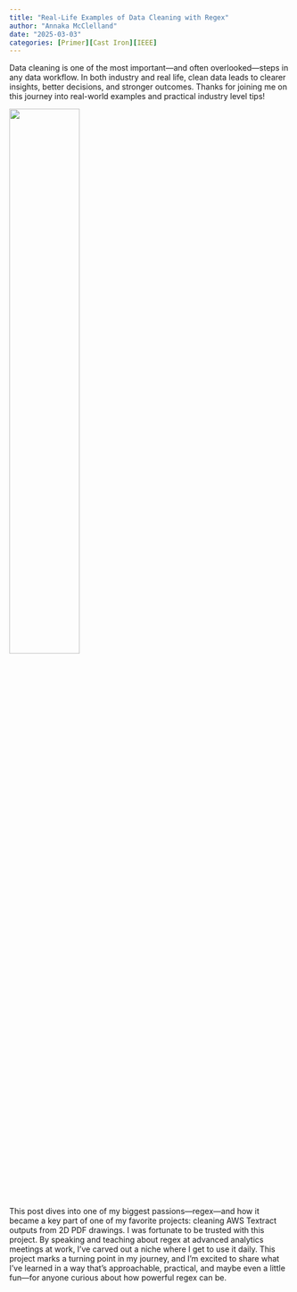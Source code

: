 ```yaml
---
title: "Real-Life Examples of Data Cleaning with Regex"
author: "Annaka McClelland"
date: "2025-03-03"
categories: [Primer][Cast Iron][IEEE]
---
```


Data cleaning is one of the most important—and often overlooked—steps in any data workflow. In both industry and real life, clean data leads to clearer insights, better decisions, and stronger outcomes. Thanks for joining me on this journey into real-world examples and practical industry level tips!

![](thumbnail.jpg){width=50%}

This post dives into one of my biggest passions—regex—and how it became a key part of one of my favorite projects: cleaning AWS Textract outputs from 2D PDF drawings. I was fortunate to be trusted with this project. By speaking and teaching about regex at advanced analytics meetings at work, I’ve carved out a niche where I get to use it daily. This project marks a turning point in my journey, and I’m excited to share what I’ve learned in a way that’s approachable, practical, and maybe even a little fun—for anyone curious about how powerful regex can be.


